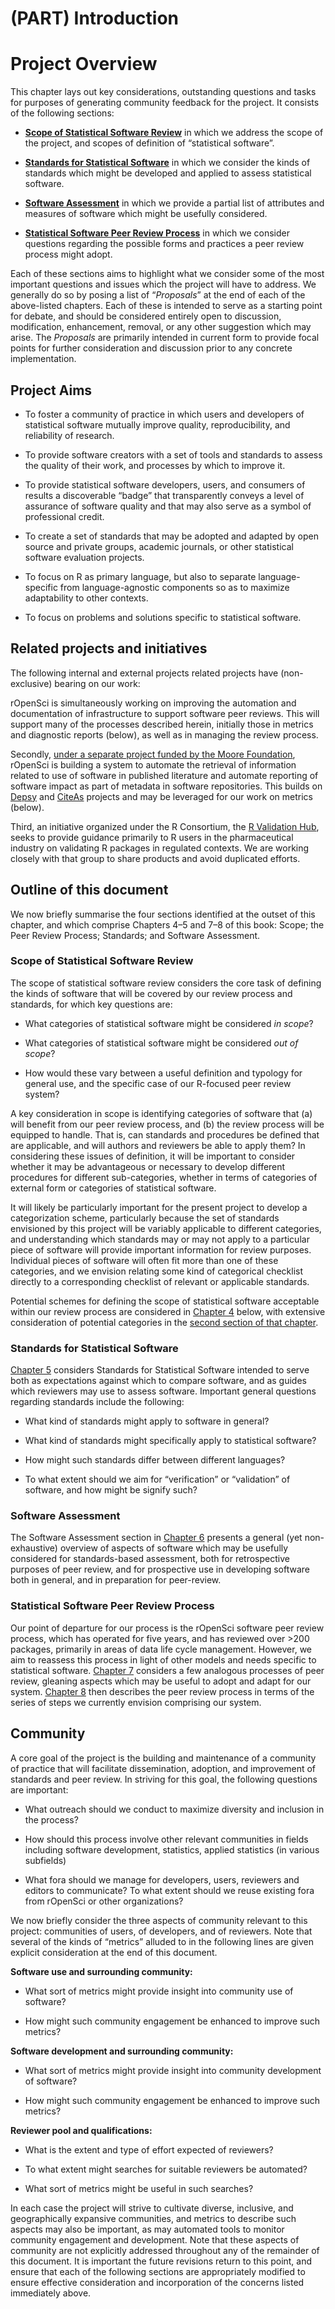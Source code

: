 #  (PART) Introduction {-}

#  Project Overview {#overview}

This chapter lays out key considerations, outstanding questions and tasks for
purposes of generating community feedback for the project. It consists of the
following sections:

-   **[Scope of Statistical Software Review](#scope)** in which we address the
    scope of the project, and scopes of definition of "statistical software".

-   **[Standards for Statistical Software](#standards)** in which we consider the kinds of
    standards which might be developed and applied to assess statistical
    software.

-   **[Software Assessment](#assessment)** in which we provide a partial list
    of attributes and measures of software which might be usefully considered.

-   **[Statistical Software Peer Review Process](#process)** in which we
    consider questions regarding the possible forms and practices a peer review
    process might adopt.

Each of these sections aims to highlight what we consider some of the most
important questions and issues which the project will have to address. We
generally do so by posing a list of "*Proposals*" at the end of each of the
above-listed chapters. Each of these is intended to serve as a starting point
for debate, and should be considered entirely open to discussion, modification,
enhancement, removal, or any other suggestion which may arise. The *Proposals*
are primarily intended in current form to provide focal points for further
consideration and discussion prior to any concrete implementation.


<!--
The central questions which emerge from this document are given in condensed
form in an accompanying document which may be used to structure and enable
explicit feedback on the above aspects of the project.
-->

## Project Aims

-   To foster a community of practice in which users and developers of
    statistical software mutually improve quality, reproducibility, and
    reliability of research.

-   To provide software creators with a set of tools and standards to assess
    the quality of their work, and processes by which to improve it.

-   To provide statistical software developers, users, and consumers of results
    a discoverable "badge" that transparently conveys a level of assurance of
    software quality and that may also serve as a symbol of professional
    credit.

-   To create a set of standards that may be adopted and adapted by open source
    and private groups, academic journals, or other statistical software
    evaluation projects.

-   To focus on R as primary language, but also to separate language-specific
    from language-agnostic components so as to maximize adaptability to other
    contexts.

-   To focus on problems and solutions specific to statistical software.

## Related projects and initiatives


The following internal and external projects related projects have (non-exclusive) 
bearing on our work:

rOpenSci is simultaneously working on improving the automation and documentation
of infrastructure to support software peer reviews. This will support many of
the processes described herein, initially those in metrics and diagnostic
reports (below), as well as in managing the review process.

Secondly, [under a separate project funded by the Moore
Foundation](https://ropensci.org/blog/2019/11/06/scientific-package-ecosystem/),
rOpenSci is building a system to automate the retrieval of information related
to use of software in published literature and automate reporting of software
impact as part of metadata in software repositories. This builds on
[Depsy](http://depsy.org/) and [CiteAs](http://citeas.org/about) projects and
may be leveraged for our work on metrics (below).

Third, an initiative organized under the R Consortium, the [R Validation
Hub](https://www.pharmar.org/), seeks to provide guidance primarily to R users
in the pharmaceutical industry on validating R packages in regulated contexts.
We are working closely with that group to share products and avoid duplicated
efforts.

## Outline of this document

We now briefly summarise the four sections identified at the outset of this
chapter, and which comprise Chapters 4--5 and 7--8 of this book: Scope; the
Peer Review Process; Standards; and Software Assessment.

### Scope of Statistical Software Review

The scope of statistical software review considers the core task of defining
the kinds of software that will be covered by our review process and standards,
for which key questions are:

-   What categories of statistical software might be considered *in scope*?

-   What categories of statistical software might be considered *out of scope*?

-   How would these vary between a useful definition and typology for general
    use, and the specific case of our R-focused peer review system?

A key consideration in scope is identifying categories of software that (a) will
benefit from our peer review process, and (b) the review process will be
equipped to handle. That is, can standards and procedures be defined that are
applicable, and will authors and reviewers be able to apply them? In considering
these issues of definition, it will be important to consider whether it may be
advantageous or necessary to develop different procedures for different
sub-categories, whether in terms of categories of external form or categories of
statistical software.

It will likely be particularly important for the present project to develop
a categorization scheme, particularly because the set of standards envisioned
by this project will be variably applicable to different categories, and
understanding which standards may or may not apply to a particular piece of
software will provide important information for review purposes. Individual
pieces of software will often fit more than one of these categories, and we
envision relating some kind of categorical checklist directly to
a corresponding checklist of relevant or applicable standards.

Potential schemes for defining the scope of statistical software acceptable
within our review process are considered in [Chapter 4](#scope) below, with
extensive consideration of potential categories in the [second section of that
chapter](#scope-categories).


### Standards for Statistical Software

[Chapter 5](#standards) considers Standards for Statistical Software intended
to serve both as expectations against which to compare software, and as guides
which reviewers may use to assess software. Important general questions
regarding standards include the following:

-   What kind of standards might apply to software in general?

-   What kind of standards might specifically apply to statistical software?

-   How might such standards differ between different languages?

-   To what extent should we aim for "verification" or "validation" of
    software, and how might be signify such?

### Software Assessment

The Software Assessment section in [Chapter 6](#assessment) presents a general
(yet non-exhaustive) overview of aspects of software which may be usefully
considered for standards-based assessment, both for retrospective purposes of
peer review, and for prospective use in developing software both in general,
and in preparation for peer-review.


### Statistical Software Peer Review Process

Our point of departure for our process is the rOpenSci software peer review
process, which has operated for five years, and has reviewed over >200
packages, primarily in areas of data life cycle management. However, we aim to
reassess this process in light of other models and needs specific to
statistical software. [Chapter 7](#lifecycle) considers a few analogous processes
of peer review, gleaning aspects which may be useful to adopt and adapt for our system.
[Chapter 8](#process) then describes the peer review process in terms of the
series of steps we currently envision comprising our system.

## Community

A core goal of the project is the building and maintenance of a community of
practice that will facilitate dissemination, adoption, and improvement of
standards and peer review. In striving for this goal, the following questions
are important:

-   What outreach should we conduct to maximize diversity and inclusion in the
    process?

-   How should this process involve other relevant communities in fields
    including software development, statistics, applied statistics (in various
    subfields)

-   What fora should we manage for developers, users, reviewers and editors to
    communicate? To what extent should we reuse existing fora from rOpenSci or
    other organizations?

We now briefly consider the three aspects of community relevant to this project:
communities of users, of developers, and of reviewers. Note that several of the
kinds of "metrics" alluded to in the following lines are given explicit
consideration at the end of this document.

**Software use and surrounding community:**

-   What sort of metrics might provide insight into community use of software?

-   How might such community engagement be enhanced to improve such metrics?

**Software development and surrounding community:**

-   What sort of metrics might provide insight into community development of
    software?

-   How might such community engagement be enhanced to improve such metrics?

**Reviewer pool and qualifications:**

-   What is the extent and type of effort expected of reviewers?

-   To what extent might searches for suitable reviewers be automated?

-   What sort of metrics might be useful in such searches?

In each case the project will strive to cultivate diverse, inclusive, and
geographically expansive communities, and metrics to describe such aspects may
also be important, as may automated tools to monitor community engagement and
development. Note that these aspects of community are not explicitly addressed
throughout any of the remainder of this document. It is important the future
revisions return to this point, and ensure that each of the following sections
are appropriately modified to ensure effective consideration and incorporation
of the concerns listed immediately above.
